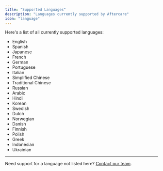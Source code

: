 ```yaml
---
title: "Supported Languages"
description: "Languages currently supported by Aftercare"
icon: "language"
---
```


Here's a list of all currently supported languages:

- English
- Spanish
- Japanese
- French
- German
- Portuguese
- Italian
- Simplified Chinese
- Traditional Chinese
- Russian
- Arabic
- Hindi
- Korean
- Swedish
- Dutch
- Norwegian
- Danish
- Finnish
- Polish
- Greek
- Indonesian
- Ukrainian

---

Need support for a language not listed here? [Contact our team](mailto:anand@getaftercare.com).
